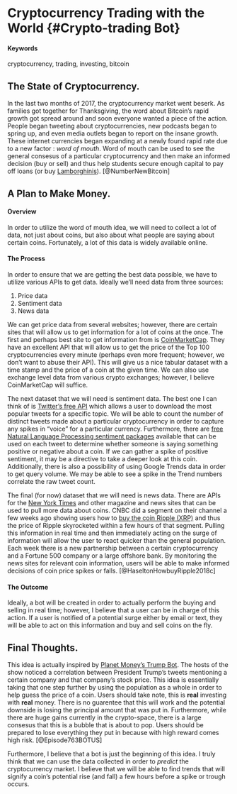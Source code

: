 # Cryptocurrency Trading with the World {#Crypto-trading Bot}

#### Keywords {-}

cryptocurrency, trading, investing, bitcoin

## The State of Cryptocurrency.

In the last two months of 2017, the cryptocurrency market went beserk. As families got together for Thanksgiving, the word about Bitcoin's rapid growth got spread around and soon everyone wanted a piece of the action. People began tweeting about cryptocurrencies, new podcasts began to spring up, and even media outlets began to report on the insane growth. These internet currencies began expanding at a newly found rapid rate due to a new factor : _word of mouth_. Word of mouth can be used to see the general consesus of a particular cryptocurrency and then make an informed decision (buy or sell) and thus help students secure enough capital to pay off loans (or buy [Lamborghinis](http://www.businessinsider.com/a-4chan-user-bought-a-200000-lamborghini-using-bitcoin-2013-12)).
[@NumberNewBitcoin]

## A Plan to Make Money.

#### Overview

In order to utilize the word of mouth idea, we will need to collect a lot of data, not just about coins, but also about what people are saying about certain coins. Fortunately, a lot of this data is widely available online.

#### The Process

In order to ensure that we are getting the best data possible, we have to utilize various APIs to get data. Ideally we'll need data from three sources:

1. Price data
2. Sentiment data
3. News data

We can get price data from several websites; however, there are certain sites that will allow us to get information for a lot of coins at the once. The first and perhaps best site to get information from is [CoinMarketCap](https://coinmarketcap.com/). They have an excellent API that will allow us to get the price of the Top 100 cryptocurrencies every minute (perhaps even more frequent; however, we don't want to abuse their API). This will give us a nice tabular dataset with a time stamp and the price of a coin at the given time. We can also use exchange level data from various crypto exchanges; however, I believe CoinMarketCap will suffice. 

The next dataset that we will need is sentiment data. The best one I can think of is [Twitter's free API](https://developer.twitter.com/en/docs/tweets/search/overview) which allows a user to download the most popular tweets for a specific topic. We will be able to count the number of distinct tweets made about a particular cryptocurrency in order to capture any spikes in "voice" for a particular currency. Furthermore, there are [free Natural Language Processing sentiment packages](http://textblob.readthedocs.io/en/dev/index.html) available that can be used on each tweet to determine whether someone is saying something positive or negative about a coin. If we can gather a spike of positive sentiment, it may be a directive to take a deeper look at this coin. Additionally, there is also a possibility of using Google Trends data in order to get query volume. We may be able to see a spike in the Trend numbers correlate the raw tweet count. 

The final (for now) dataset that we will need is news data. There are APIs for the [New York Times](https://developer.nytimes.com/) and other magazine and news sites that can be used to pull more data about coins. CNBC did a segment on their channel a few weeks ago showing users how to [buy the coin Ripple (XRP)](https://www.cnbc.com/2018/01/02/how-to-buy-ripple.html) and thus the price of Ripple skyrocketed within a few hours of that segment. Pulling this information in real time and then immediately acting on the surge of information will allow the user to react quicker than the general population. Each week there is a new partnership between a certain cryptocurrency and a Fortune 500 company or a large offshore bank. By monitoring the news sites for relevant coin information, users will be able to make informed decisions of coin price spikes or falls. [@HaseltonHowbuyRipple2018c]

#### The Outcome

Ideally, a bot will be created in order to actually perform the buying and selling in real time; however, I believe that a user can be in charge of this action. If a user is notified of a potential surge either by email or text, they will be able to act on this information and buy and sell coins on the fly. 

## Final Thoughts.

This idea is actually inspired by [Planet Money's Trump Bot](https://www.npr.org/sections/money/2017/04/07/522897876/meet-botus-planet-money-s-stock-trading-twitter-bot). The hosts of the show noticed a correlation between President Trump's tweets mentioning a certain company and that company's stock price. This idea is essentially taking that one step further by using the population as a whole in order to help guess the price of a coin. Users should take note, this is **real** investing with **real** money. There is no guarentee that this will work and the potential downside is losing the principal amount that was put in. Furthermore, while there are huge gains currently in the crypto-space, there is a large consesus that this is a bubble that is about to pop. Users should be prepared to lose everything they put in because with high reward comes high risk. [@Episode763BOTUS]

Furthermore, I believe that a bot is just the beginning of this idea. I truly think that we can use the data collected in order to _predict_ the cryptocurrency market. I believe that we will be able to find trends that will signify a coin's potential rise (and fall) a few hours before a spike or trough occurs. 